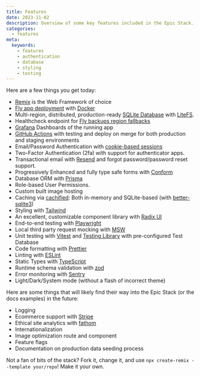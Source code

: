 ```yaml
---
title: Features
date: 2023-11-02
description: Overview of some key features included in the Epic Stack.
categories:
  - features
meta:
  keywords:
    - features
    - authentication
    - database
    - styling
    - testing
---
```

Here are a few things you get today:

- [Remix](https://remix.run/) is the Web Framework of choice
- [Fly app deployment](https://fly.io/) with [Docker](https://www.docker.com/)
- Multi-region, distributed, production-ready
  [SQLite Database](https://sqlite.org/) with
  [LiteFS](https://fly.io/docs/litefs/).
- Healthcheck endpoint for
  [Fly backups region fallbacks](https://fly.io/docs/reference/configuration/#services-http_checks)
- [Grafana](https://grafana.com/) Dashboards of the running app
- [GitHub Actions](https://github.com/features/actions) with testing and deploy
  on merge for both production and staging environments
- Email/Password Authentication with
  [cookie-based sessions](https://remix.run/utils/sessions#md-createcookiesessionstorage)
- Two-Factor Authentication (2fa) with support for authenticator apps.
- Transactional email with [Resend](https://resend.com/) and forgot
  password/password reset support.
- Progressively Enhanced and fully type safe forms with
  [Conform](https://conform.guide/)
- Database ORM with [Prisma](https://prisma.io/)
- Role-based User Permissions.
- Custom built image hosting
- Caching via [cachified](https://npm.im/cachified): Both in-memory and
  SQLite-based (with
  [better-sqlite3](https://github.com/WiseLibs/better-sqlite3))
- Styling with [Tailwind](https://tailwindcss.com/)
- An excellent, customizable component library with
  [Radix UI](https://www.radix-ui.com/)
- End-to-end testing with [Playwright](https://playwright.dev/)
- Local third party request mocking with [MSW](https://mswjs.io/)
- Unit testing with [Vitest](https://vitest.dev/) and
  [Testing Library](https://testing-library.com/) with pre-configured Test
  Database
- Code formatting with [Prettier](https://prettier.io/)
- Linting with [ESLint](https://eslint.org/)
- Static Types with [TypeScript](https://typescriptlang.org/)
- Runtime schema validation with [zod](https://zod.dev/)
- Error monitoring with [Sentry](https://sentry.io/welcome/)
- Light/Dark/System mode (without a flash of incorrect theme)

Here are some things that will likely find their way into the Epic Stack (or the
docs examples) in the future:

- Logging
- Ecommerce support with [Stripe](https://stripe.com/)
- Ethical site analytics with [fathom](https://usefathom.com/)
- Internationalization
- Image optimization route and component
- Feature flags
- Documentation on production data seeding process

Not a fan of bits of the stack? Fork it, change it, and use
`npx create-remix --template your/repo`! Make it your own.
